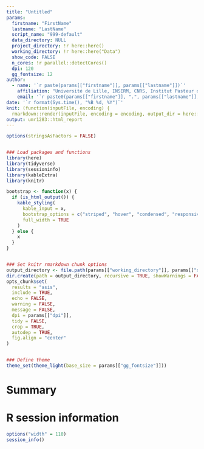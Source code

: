 ```yaml
---
title: "Untitled"
params:
  firstname: "FirstName"
  lastname: "LastName"
  script_name: "999-default"
  data_directory: NULL
  project_directory: !r here::here()
  working_directory: !r here::here("Data")
  show_code: FALSE
  n_cores: !r parallel::detectCores()
  dpi: 120
  gg_fontsize: 12
author:
  - name: '`r paste(params[["firstname"]], params[["lastname"]])`'
    affiliation: "Université de Lille, INSERM, CNRS, Institut Pasteur de Lille, UMR 1283/8199 - EGID, F-59000, Lille, France."
    email: '`r paste0(params[["firstname"]], ".", params[["lastname"]], "@cnrs.fr")`'
date: '`r format(Sys.time(), "%B %d, %Y")`'
knit: (function(inputFile, encoding) {
  rmarkdown::render(inputFile, encoding = encoding, output_dir = here::here("Report")) })
output: umr1283::html_report
---
```


```r
options(stringsAsFactors = FALSE)


### Load packages and functions
library(here)
library(tidyverse)
library(sessioninfo)
library(kableExtra)
library(knitr)

bootstrap <- function(x) {
  if (is_html_output()) {
    kable_styling(
      kable_input = x,
      bootstrap_options = c("striped", "hover", "condensed", "responsive", "bordered"),
      full_width = TRUE
    )
  } else {
    x
  }
}


### Set knitr rmarkdown chunk options
output_directory <- file.path(params[["working_directory"]], params[["script_name"]])
dir.create(path = output_directory, recursive = TRUE, showWarnings = FALSE, mode = "0777")
opts_chunk$set(
  results = "asis",
  include = TRUE,
  echo = FALSE,
  warning = FALSE,
  message = FALSE,
  dpi = params[["dpi"]],
  tidy = FALSE,
  crop = TRUE,
  autodep = TRUE,
  fig.align = "center"
)


### Define theme
theme_set(theme_light(base_size = params[["gg_fontsize"]]))
```

# Summary


# R session information

```r
options("width" = 110)
session_info()
```

